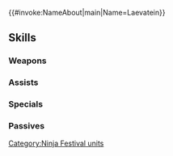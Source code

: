 {{#invoke:NameAbout|main|Name=Laevatein}}{{HeroPage Tabs}}
{{Hero Infobox
|Name=Laevatein
|Title=Ninja of Múspell
|WeaponType=Green Axe
|MoveType=Flying
|Origin=Fire Emblem Heroes
|Gender=Female
|actorEN=Sarah Williams
|actorJP=釘宮理恵
|artist=ヤスダスズヒト
|additionDate=November 5, 2020
|releaseDate=November 6, 2020
|cv1=0
|cv2=300300
|TagID=忍者レーヴァテイン
|InternalID=584
|Properties=special,specRate_202402
|description=The younger princess of Múspell, joining in on the ninja festivities and donning ninja garb to help her sister.
}}
{{Stats Page
|Lv1HP=19|Lv1ATK=12|Lv1SPD=5|Lv1DEF=7|Lv1RES=8
|GRHP=50|GRATK=70|GRSPD=30|GRDEF=70|GRRES=60
}}
==Skills==
===Weapons===
{{Weapons Table
|weapon1=Iron Axe
|weapon1Default=1
|weapon1Unlock=1
|weapon2=Steel Axe
|weapon2Default=2
|weapon2Unlock=2
|weapon3=Silver Axe
|weapon3Default=4
|weapon3Unlock=3
|weapon4=Twin Star Axe
|weapon4Default=5
|weapon4Unlock=5
}}
===Assists===
{{Assists Table}}
===Specials===
{{Specials Table
|special1=Miracle
|special1Default=4
|special1Unlock=3
}}
===Passives===
{{Passives Table
|passiveA1=Distant Ward
|passiveA1Unlock=5
|passiveB1=Vantage 1
|passiveB2=Vantage 2
|passiveB3=Vantage 3
|passiveB1Unlock=1
|passiveB2Unlock=2
|passiveB3Unlock=4
|passiveC1=Atk/Def Rein 1
|passiveC2=Atk/Def Rein 2
|passiveC3=Atk/Def Rein 3
|passiveC1Unlock=3
|passiveC2Unlock=4
|passiveC3Unlock=5
}}
{{Heroes Navbox}}
[[Category:Ninja Festival units]]